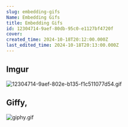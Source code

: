 ```yaml
---
slug: embedding-gifs
Name: Embedding Gifs
title: Embedding Gifs
id: 12304714-9aef-80db-95c0-e1127bf4720f
cover: 
created_time: 2024-10-18T20:12:00.000Z
last_edited_time: 2024-10-18T20:13:00.000Z
---
```




## Imgur


![12304714-9aef-802e-b135-f1c511077d54.gif](/12304714-9aef-802e-b135-f1c511077d54.gif)


## Giffy, 


![giphy.gif](https://media.giphy.com/media/VhiAuDYHkNPydiNnOs/giphy.gif)


